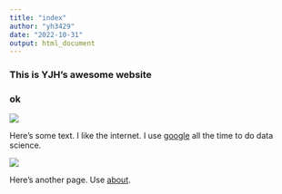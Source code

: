 ```yaml
---
title: "index"
author: "yh3429"
date: "2022-10-31"
output: html_document
---
```


### This is YJH's awesome website
### ok

![](https://media.giphy.com/media/drXGoW1iudhKw/giphy.gif)

Here's some text. I like the internet. I use [google](https://www.google.com/) all the time to do data science.

<img src="image/beauty.jpg" style="longth：80%"> 

Here's another page.
Use [about](about.html).
